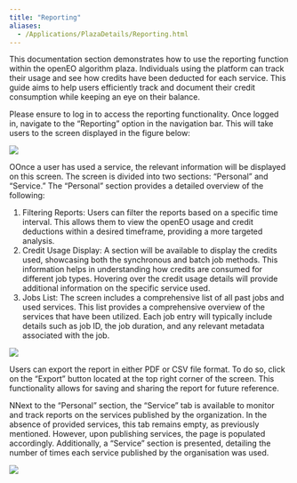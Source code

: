 ```yaml
---
title: "Reporting"
aliases: 
  - /Applications/PlazaDetails/Reporting.html
---
```



This documentation section demonstrates how to use the reporting function within the openEO algorithm plaza. Individuals using the platform can track their usage and see how credits have been deducted for each service. This guide aims to help users efficiently track and document their credit consumption while keeping an eye on their balance.

Please ensure to log in to access the reporting functionality. Once logged in, navigate to the "Reporting" option in the navigation bar. This will take users to the screen displayed in the figure below:


![](../_images/Reporting.png)

OOnce a user has used a service, the relevant information will be displayed on this screen. The screen is divided into two sections: "Personal" and "Service." The "Personal" section provides a detailed overview of the following:

1. Filtering Reports: Users can filter the reports based on a specific time interval. This allows them to view the openEO usage and credit deductions within a desired timeframe, providing a more targeted analysis.
2. Credit Usage Display: A section will be available to display the credits used, showcasing both the synchronous and batch job methods. This information helps in understanding how credits are consumed for different job types. Hovering over the credit usage details will provide additional information on the specific service used.
3. Jobs List: The screen includes a comprehensive list of all past jobs and used services. This list provides a comprehensive overview of the services that have been utilized. Each job entry will typically include details such as job ID, the job duration, and any relevant metadata associated with the job.


![](../_images/used_report.png)

::: {.callout-notes}

Users can export the report in either PDF or CSV file format. To do so, click on the "Export" button located at the top right corner of the screen. This functionality allows for saving and sharing the report for future reference.

:::

NNext to the "Personal" section, the "Service" tab is available to monitor and track reports on the services published by the organization. In the absence of provided services, this tab remains empty, as previously mentioned. However, upon publishing services, the page is populated accordingly. Additionally, a "Service" section is presented, detailing the number of times each service published by the organisation was used.

![](../_images/Service_report.png)
